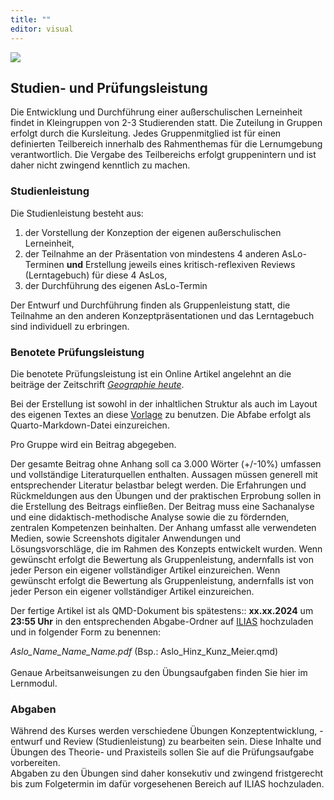 ```yaml
---
title: ""
editor: visual
---
```


![](/images/exam2.webp)

## Studien- und Prüfungsleistung

Die Entwicklung und Durchführung einer außerschulischen Lerneinheit findet in Kleingruppen von 2-3 Studierenden statt. Die Zuteilung in Gruppen erfolgt durch die Kursleitung. Jedes Gruppenmitglied ist für einen definierten Teilbereich innerhalb des Rahmenthemas für die Lernumgebung verantwortlich. Die Vergabe des Teilbereichs erfolgt gruppenintern und ist daher nicht zwingend kenntlich zu machen.

### Studienleistung

Die Studienleistung besteht aus:

1.  der Vorstellung der Konzeption der eigenen außerschulischen Lerneinheit,
2.  der Teilnahme an der Präsentation von mindestens 4 anderen AsLo-Terminen **und** Erstellung jeweils eines kritisch-reflexiven Reviews (Lerntagebuch) für diese 4 AsLos,
3.  der Durchführung des eigenen AsLo-Termin

Der Entwurf und Durchführung finden als Gruppenleistung statt, die Teilnahme an den anderen Konzeptpräsentationen und das Lerntagebuch sind individuell zu erbringen.

### Benotete Prüfungsleistung

Die benotete Prüfungsleistung ist ein Online Artikel angelehnt an die beiträge der Zeitschrift [*Geographie heute*](https://www.friedrich-verlag.de/shop/sekundarstufe/erdkunde/fachzeitschriften/geographie-heute).

Bei der Erstellung ist sowohl in der inhaltlichen Struktur als auch im Layout des eigenen Textes an diese [Vorlage](../templates/journals-examples-default.qmd) zu benutzen. Die Abfabe erfolgt als Quarto-Markdown-Datei einzureichen.

Pro Gruppe wird ein Beitrag abgegeben.

Der gesamte Beitrag ohne Anhang soll ca 3.000 Wörter (+/-10%) umfassen und vollständige Literaturquellen enthalten. Aussagen müssen generell mit entsprechender Literatur belastbar belegt werden. Die Erfahrungen und Rückmeldungen aus den Übungen und der praktischen Erprobung sollen in die Erstellung des Beitrags einfließen. Der Beitrag muss eine Sachanalyse und eine didaktisch-methodische Analyse sowie die zu fördernden, zentralen Kompetenzen beinhalten. Der Anhang umfasst alle verwendeten Medien, sowie Screenshots digitaler Anwendungen und Lösungsvorschläge, die im Rahmen des Konzepts entwickelt wurden. Wenn gewünscht erfolgt die Bewertung als Gruppenleistung, andernfalls ist von jeder Person ein eigener vollständiger Artikel einzureichen. Wenn gewünscht erfolgt die Bewertung als Gruppenleistung, andernfalls ist von jeder Person ein eigener vollständiger Artikel einzureichen.

Der fertige Artikel ist als QMD-Dokument bis spätestens:: **xx.xx.2024** um **23:55 Uhr** in den entsprechenden Abgabe-Ordner auf [ILIAS](https://ilias.uni-marburg.de/ilias.php?) hochzuladen und in folgender Form zu benennen:

*Aslo_Name_Name_Name.pdf* (Bsp.: Aslo_Hinz_Kunz_Meier.qmd) <br> <br> Genaue Arbeitsanweisungen zu den Übungsaufgaben finden Sie hier im Lernmodul. <br>

### Abgaben

Während des Kurses werden verschiedene Übungen Konzeptentwicklung, -entwurf und Review (Studienleistung) zu bearbeiten sein. Diese Inhalte und Übungen des Theorie- und Praxisteils sollen Sie auf die Prüfungsaufgabe vorbereiten. <br> Abgaben zu den Übungen sind daher konsekutiv und zwingend fristgerecht bis zum Folgetermin im dafür vorgesehenen Bereich auf ILIAS hochzuladen. <br>
